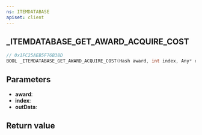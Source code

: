 ```yaml
---
ns: ITEMDATABASE
apiset: client
---
```

## _ITEMDATABASE_GET_AWARD_ACQUIRE_COST

```c
// 0x1FC25AEB5F76B38D
BOOL _ITEMDATABASE_GET_AWARD_ACQUIRE_COST(Hash award, int index, Any* outData);
```


## Parameters
* **award**:
* **index**:
* **outData**:

## Return value
